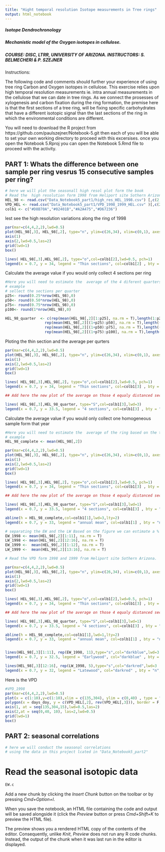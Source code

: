 ```yaml
---
title: "Hight temporal resolution Isotope measurements in Tree rings"
output: html_notebook
---
```

#####  Isotope Dendrochronology
#####  Mechanistic model of the Oxygen isotopes in cellulose.
#####  COURSE: DISC, LTRR, UNIVERSITY OF ARIZONA. INSTRUCTORS: S. BELMECHERI & P. SZEJNER



Instructions:

The following code and comments should further your experience of using tree ring Carbon and Oxygen isotopes in cellulose. This exercise relies upon high temporal resolution measurements ie. intra annual measurements in the cellulose that we can date in tree rings. As we connect the prosesses of xylogenesis and carbon fixation during the ring formation, the premise here is that the first sections of a tree ring, will be fixing specific carbohydrates that have a different isotopic signal than the last sections of the ring in which the environmental conditions are different.

You will need to download the R project from https://github.com/paulszejner/Notebook-5.git 
then each of you will be able to set your own working directory to proceed with this excersises. once you open the Notebook 5.Rproj  you can open  the Notebook 5.Rmd file to proceed with the activity.



## PART 1: Whats the difference between one sample per ring vesrus 15 consecutive samples per ring?
```r
# here we will plot the seasonall high resol plot form the book
# Read the  high resolution form 1998 from Heliport site Sothern Arizona.
HEL_98 <- read.csv("Data_Notebook5_part1/high_res_HEL_1998.csv") [,c(2,3,8)]
VPD_HEL <- read.csv("Data_Notebook5_part1/VPD_1998_1999_HEL.csv" )[,c(2,3,4)]
colb1 <- c("#D8B70A","#02401B","#A2A475","#D67236")

```

lest see the high resolution variations along the ring of 1998

```r
par(mar=c(4,4,2,2),lwd=0.5)
plot(HEL_98[,3], HEL_98[,2], type="n", ylim=c(26,34), xlim=c(0,1), axes=F, xlab = "relative position on the ring", ylab = "d18O_ on each thin section")
axis(1)
axis(2,lwd=0.5,las=2)
grid(lwd=1)
box()

lines( HEL_98[,3],HEL_98[,2], type="o",col=colb1[2],lwd=0.5, pch=1)
legend(x = 0.7, y = 34, legend = "Thin sections", col=colb1[2] , bty = "n",lwd=1,lty=1,pch = 1)

```

Calculate the average value if you would  only collect 4 sections per ring

```r
#Here you will need to estimate the  average of the 4 diferent quarters  based on the thin sections provided.
# example 
# sellect the sections per quarter
p25<- round(0.25*nrow(HEL_98),0)
p50<- round(0.50*nrow(HEL_98),0)
p75<- round(0.75*nrow(HEL_98),0)
p100<- round(1*nrow(HEL_98),0)

HEL_98_quarter  <- c(rep(mean(HEL_98[,2][1:p25], na.rm = T),length(1:p25)),
                  rep(mean(HEL_98[,2][(1+p25):p50], na.rm = T),length((1+p25):p50)),
                  rep(mean(HEL_98[,2][(1+p50):p75], na.rm = T),length((1+p50):p75)),
                  rep(mean(HEL_98[,2][(1+p75):p100], na.rm = T),length((1+p75):p100)))


```

Ploting  the thin section and  the average per qurters
```r
par(mar=c(4,4,2,2),lwd=0.5)
plot(HEL_98[,3], HEL_98[,2], type="n", ylim=c(26,34), xlim=c(0,1), axes=F, xlab = "relative position on the ring", ylab = "d18O_ on each thin section")
axis(1)
axis(2,lwd=0.5,las=2)
grid(lwd=1)
box()

lines( HEL_98[,3],HEL_98[,2], type="o",col=colb1[2],lwd=0.5, pch=1)
legend(x = 0.7, y = 34, legend = "Thin sections", col=colb1[3] , bty = "n",lwd=1)

## Add here the new plot of the average on those 4 equaly distanced sections

lines( HEL_98[,3],HEL_98_quarter, type="S",col=colb1[3],lwd=3)
legend(x = 0.7, y = 33.5, legend = "4 sections", col=colb1[3] , bty = "n",lwd=3)


```


Calculate the average value if you would  only collect one homogeneous sample form that year


```r
#Here you will need to estimate the  average of the ring based on the thin sections provided.
# example 
HEL_98_complete <- mean(HEL_98[,2])

```


```r

par(mar=c(4,4,2,2),lwd=0.5)
plot(HEL_98[,3], HEL_98[,2], type="n", ylim=c(26,34), xlim=c(0,1), axes=F, xlab = "relative position on the ring", ylab = "d18O_ on each thin section")
axis(1)
axis(2,lwd=0.5,las=2)
grid(lwd=1)
box()

lines( HEL_98[,3],HEL_98[,2], type="o",col=colb1[2],lwd=0.5, pch=1)
legend(x = 0.7, y = 34, legend = "Thin sections", col=colb1[3] , bty = "n",lwd=1)

## Add here the new plot of the average on those 4 equaly distanced sections

lines( HEL_98[,3],HEL_98_quarter, type="S",col=colb1[3],lwd=1)
legend(x = 0.7, y = 33.5, legend = "4 sections", col=colb1[3] , bty = "n",lwd=3)

abline(h = HEL_98_complete,col=colb1[1],lwd=3,lty=2)
legend(x = 0.7, y = 33, legend = "annual mean", col=colb1[1] , bty = "n",lwd=3,lty=2)
```


```r
# separating the EW and the LW Based on the figure we can estimate a % of EW and LW and based on this info  e can determine the sections on each anatomical region.
EW_1998 <- mean(HEL_98[,2][1:11], na.rm = T)
LW_1998 <- mean(HEL_98[,2][12:16], na.rm = T)
EW_1999 <-  mean(HEL_99[,2][1:12], na.rm = T)
LW_1999 <-  mean(HEL_99[,2][13:16], na.rm = T)

# Read the VPD form 1998 and 1999 from Heliport site Sothern Arizona.
```

```r

par(mar=c(4,4,2,2),lwd=0.5)
plot(HEL_98[,3], HEL_98[,2], type="n", ylim=c(26,34), xlim=c(0,1), axes=F, xlab = "relative position on the ring", ylab = "d18O_ on each thin section")
axis(1)
axis(2,lwd=0.5,las=2)
grid(lwd=1)
box()

lines( HEL_98[,3],HEL_98[,2], type="o",col=colb1[2],lwd=0.5, pch=1)
legend(x = 0.7, y = 34, legend = "Thin sections", col=colb1[3] , bty = "n",lwd=1)

## Add here the new plot of the average on those 4 equaly distanced sections

lines( HEL_98[,3],HEL_98_quarter, type="S",col=colb1[3],lwd=1)
legend(x = 0.7, y = 33.5, legend = "4 sections", col=colb1[3] , bty = "n",lwd=3)

abline(h = HEL_98_complete,col=colb1[1],lwd=1,lty=2)
legend(x = 0.7, y = 33, legend = "annual mean", col=colb1[1] , bty = "n",lwd=1,lty=2)


lines(HEL_98[,3][1:11], rep(EW_1998, 11),type="s",col="darkblue",lwd=3  )#EW
legend(x = 0.7, y = 32.5, legend = "Earlywood", col="darkblue" , bty = "n",lwd=3)

lines(HEL_98[,3][12:16], rep(LW_1998, 5),type="s",col="darkred",lwd=3  )#LW
legend(x = 0.7, y = 32, legend = "Latewood", col="darkred" , bty = "n",lwd=3)

```

Here is the VPD

```r
#VPD_1998
par(mar=c(4,4,2,2),lwd=0.5)
plot(x = c(1:10),y=c(1:10),xlim = c(135,304), ylim = c(0,40) , type = "n", axes = F, xlab = "DOY", ylab = "VPD")
polygon(x = days_doy, y = c(VPD_HEL[,2], rev(VPD_HEL[,3])), border = F, col = rgb(0.2,0.3,0.4,0.6))
axis(1, at = seq(135,304,15),lwd=0.5,las=2)
axis(2,at = seq(0,40, 10), las=2,lwd=0.5)
grid(lwd=1)
box()
```



## PART 2: seasonal correlations
```r
# here we will conduct the seasonal correlations
# using the data in this project lcated in "Data_Notebook5_part2"


```
# Read the seasonal isotopic data
```r
EW.c

```
Add a new chunk by clicking the *Insert Chunk* button on the toolbar or by pressing *Cmd+Option+I*.

When you save the notebook, an HTML file containing the code and output will be saved alongside it (click the *Preview* button or press *Cmd+Shift+K* to preview the HTML file). 

The preview shows you a rendered HTML copy of the contents of the editor. Consequently, unlike *Knit*, *Preview* does not run any R code chunks. Instead, the output of the chunk when it was last run in the editor is displayed.
